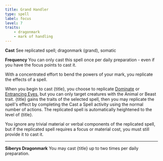 ```yaml
---
title: Grand Handler
type: spell
label: focus
level: 7
traits:
    - dragonmark
    - mark of handling
---
```


**Cast** See replicated spell; dragonmark (grand), somatic

**Frequency** You can only cast this spell once per daily preparation - even if you have the focus points to cast it.

With a concentrated effort to bend the powers of your mark, you replicate the effects of a spell.

When you begin to cast {title}, you choose to replicate [Dominate](https://2e.aonprd.com/Spells.aspx?ID=87) or [Entrancing Eyes](https://2e.aonprd.com/Spells.aspx?ID=649), but you can only target creatures with the Animal or Beast trait. {title} gains the traits of the selected spell, then you may replicate the spell's effect by completing the Cast a Spell activity using the normal number of actions. The replicated spell is automatically heightened to the level of {title}.

You ignore any trivial material or verbal components of the replicated spell, but if the replicated spell requires a focus or material cost, you must still provide it to cast it.

---

**Siberys Dragonmark** You may cast {title} up to two times per daily preparation.
